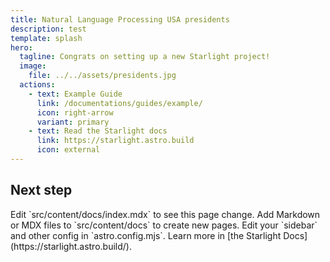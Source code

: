 ```yaml
---
title: Natural Language Processing USA presidents
description: test
template: splash
hero:
  tagline: Congrats on setting up a new Starlight project!
  image:
    file: ../../assets/presidents.jpg
  actions:
    - text: Example Guide
      link: /documentations/guides/example/
      icon: right-arrow
      variant: primary
    - text: Read the Starlight docs
      link: https://starlight.astro.build
      icon: external
---
```


 ## Next step
 <CardGrid stagger>
 	<Card title="Update content" icon="pencil">
 		Edit `src/content/docs/index.mdx` to see this page change.
 	</Card>
 	<Card title="Add new content" icon="add-document">
 		Add Markdown or MDX files to `src/content/docs` to create new pages.
 	</Card>
 	<Card title="Configure your site" icon="setting">
 		Edit your `sidebar` and other config in `astro.config.mjs`.
 	</Card>
 	<Card title="Read the docs" icon="open-book">
 		Learn more in [the Starlight Docs](https://starlight.astro.build/).
 	</Card>
 </CardGrid> 
